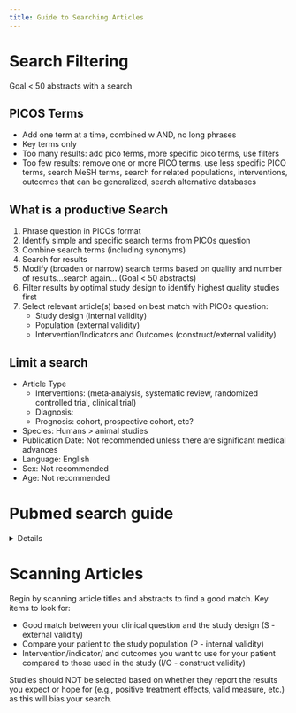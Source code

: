 ```yaml
---
title: Guide to Searching Articles
---
```


# Search Filtering

Goal < 50 abstracts with a search

## PICOS Terms

- Add one term at a time, combined w AND, no long phrases
- Key terms only
- Too many results: add pico terms, more specific pico terms, use filters
- Too few results: remove one or more PICO terms, use less specific PICO terms, search MeSH terms, search for related populations, interventions, outcomes that can be generalized, search alternative databases




## What is a productive Search


1. Phrase question in PICOs format 
1. Identify simple and specific search terms from PICOs question
1. Combine search terms (including synonyms)
1. Search for results
1. Modify (broaden or narrow) search terms based on quality and number of results…search again…  (Goal < 50 abstracts) 
1. Filter results by optimal study design to identify highest quality studies first
1. Select relevant article(s) based on best match with PICOs question:
    - Study design (internal validity) 
    - Population (external validity)
    - Intervention/Indicators and Outcomes (construct/external validity)

## Limit a search

- Article Type 
    - Interventions: (meta‐analysis, systematic review, randomized controlled trial, clinical trial)
    - Diagnosis:
    - Prognosis: cohort, prospective cohort, etc?
- Species: Humans > animal studies
- Publication Date: Not recommended unless there are significant medical advances
- Language: English
- Sex: Not recommended
- Age: Not recommended

# Pubmed search guide

<details>
- Quotation marks:
    - No quotations around key terms: Automatically search for related MESH terms
    - Using quotations around key terms: Searches for an exact term or phrase
    - Always use quotation marks when searching with abbreviations or clinical jargon
- Wildcards (*)
    - Use wildcard "*" to truncate search terms
    - "therap*" will search for: therapy, therapist, therapies, therapeutic, etc.


## Pubmed Boolean operators
Linking Terms with boolean operators: AND/OR/NOT

- Must use all caps
- Keep terms simple.  Avoid multiple word phrases!!

Using the "AND" Function:


Using the "OR" Function:
- Parantheses: only required when grouping terms with "OR"

:::{.callout title="Syntax example" collapse="true"}
Improper syntax: "Physical therapy OR rehabilitation AND pain OR function"

Proper syntax: (physical therapy OR rehabilitation) AND (pain OR function) 
:::


Using the "NOT" Function: 


## Keyword vs MeSH Terms

- Keyword: Single term selected by you
    - Not standardized
    - PubMed will search only for the “keyword” (must be in quotes)
    - Useful to narrow down results to a very specific topic
        - “Neck Disability Index”, “NDI”
- MeSH: Medical Subject Heading
    - Standardized vocabulary used by PubMed to determine which keywords will be recognized (default search)
    - PubMed will search for MeSH term and all relevant subheadings within that term
    - Useful to avoid missing relevant articles when there are many synonyms for your search term 

## Pubmed Clinical Queries


- Filter: Preset filters and search terms that automatically limit your search to relevant studies for questions about:
    - Etiology
    - Diagnosis
    - Prognosis
    - Therapy
    - Clinical prediction rules
- Enter PICO search terms as you normally would, then select type of question 
- Scope:  
    - Broad search = more articles to choose from but some not relevant to question
    - Being with the "broad" option then move to "narrow" if there are too many articles
- Can use for interventions, prognosis, outcomes! 

:::{.callout-note title="How to find Clinical Queries in Pubmed"}

1. [Pubmed](https://pubmed.ncbi.nlm.nih.gov/)
1. Find → Clinical queries
1. Put in picos terms
1. Choose filter
1. Choose scope

:::

</details>

# Scanning Articles

Begin by scanning article titles and abstracts to find a good match.
Key items to look for:

- Good match between your clinical question and the study design (S - external validity)
- Compare your patient to the study population (P - internal validity)
- Intervention/indicator/ and outcomes you want to use for your patient compared to those used in the study (I/O - construct validity)

:::{.callout-warning}
Studies should NOT be selected based on whether they report the results you expect or hope for (e.g., positive treatment effects, valid measure, etc.) as this will bias your search.
:::